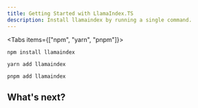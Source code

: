 ```yaml
---
title: Getting Started with LlamaIndex.TS
description: Install llamaindex by running a single command.
---
```



<Tabs items={["npm", "yarn", "pnpm"]}>
```shell tab="npm"
npm install llamaindex
```

```shell tab="yarn"
yarn add llamaindex
```

```shell tab="pnpm"
pnpm add llamaindex
```

</Tabs>

## What's next?

<Cards>
  <Card
    title="I'm new to RAG"
    description="Learn more about RAG (Retrieval-augmented generation) using LlamaIndex.TS."
    href="/docs/llamaindex/starter/what-is-rag"
  />
  <Card
    title="I want to try LlamaIndex.TS"
    description="Learn how to use LlamaIndex.TS with different JS runtime and frameworks."
    href="/docs/llamaindex/starter"
  />
  <Card
    title="I want to improve performance when using LlamaIndex.TS"
    description="Learn how to improve performance, reduce bundle size, improve accuracy."
    href="/docs/llamaindex/performance"
  />
  <Card
    title="Show me code examples"
    description="Explore code examples using LlamaIndex.TS."
    href="https://stackblitz.com/github/run-llama/LlamaIndexTS/tree/main/examples?file=README.md"
  />
</Cards>
